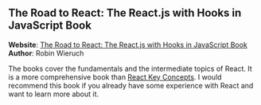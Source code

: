 
## The Road to React: The React.js with Hooks in JavaScript Book

<UnderConstruction />

**Website**: [The Road to React: The React.js with Hooks in JavaScript Book](https://www.roadtoreact.com)\
**Author**: Robin Wieruch

The books cover the fundamentals and the intermediate topics of React. It is a more comprehensive book than [React Key Concepts](/books/react/react-key-concepts). I would recommend this book if you already have some experience with React and want to learn more about it.